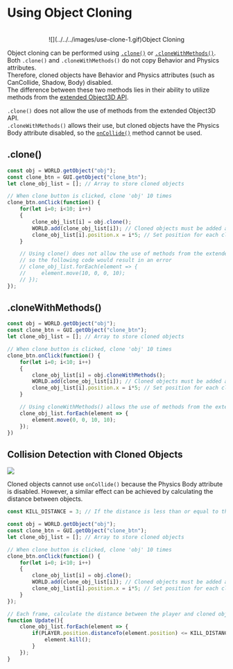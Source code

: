 
# Using Object Cloning

<br/>
<center>
![](../../../images/use-clone-1.gif)Object Cloning
</center>

Object cloning can be performed using [`.clone()`](../script/built-in/three/object3d#clone) or [`.cloneWithMethods()`](../script/api/object3d#clonewithmethods).  
Both `.clone()` and `.cloneWithMethods()` do not copy Behavior and Physics attributes.  
Therefore, cloned objects have Behavior and Physics attributes (such as CanCollide, Shadow, Body) disabled.  
The difference between these two methods lies in their ability to utilize methods from the [extended Object3D API](../script/api/object3d.mdx).  

`.clone()` does not allow the use of methods from the extended Object3D API.  
`.cloneWithMethods()` allows their use, but cloned objects have the Physics Body attribute disabled, so the [`onCollide()`](../script/api/object3d#oncollide) method cannot be used.  

## .clone()

```js showLineNumbers filename="Tracking_player" copy
const obj = WORLD.getObject("obj");
const clone_btn = GUI.getObject("clone_btn");
let clone_obj_list = []; // Array to store cloned objects

// When clone button is clicked, clone 'obj' 10 times
clone_btn.onClick(function() {
    for(let i=0; i<10; i++)
    {
        clone_obj_list[i] = obj.clone();
        WORLD.add(clone_obj_list[i]); // Cloned objects must be added as children to WORLD to be usable
        clone_obj_list[i].position.x = i*5; // Set position for each cloned object
    }

    // Using clone() does not allow the use of methods from the extended Object3D API, 
    // so the following code would result in an error
    // clone_obj_list.forEach(element => {
    //     element.move(10, 0, 0, 10);
    // });
});
```

## .cloneWithMethods()

```js showLineNumbers filename="Tracking_player" copy
const obj = WORLD.getObject("obj");
const clone_btn = GUI.getObject("clone_btn");
let clone_obj_list = []; // Array to store cloned objects

// When clone button is clicked, clone 'obj' 10 times
clone_btn.onClick(function() {
    for(let i=0; i<10; i++)
    {
        clone_obj_list[i] = obj.cloneWithMethods();
        WORLD.add(clone_obj_list[i]); // Cloned objects must be added as children to WORLD to be usable
        clone_obj_list[i].position.x = i*5; // Set position for each cloned object
    }

    // Using cloneWithMethods() allows the use of methods from the extended Object3D API, as shown below
    clone_obj_list.forEach(element => {
        element.move(0, 0, 10, 10);
    });
})
```

## Collision Detection with Cloned Objects

![](../../../images/use-clone-2.gif)

Cloned objects cannot use `onCollide()` because the Physics Body attribute is disabled.
However, a similar effect can be achieved by calculating the distance between objects.

```js showLineNumbers filename="Distance_calculation" copy
const KILL_DISTANCE = 3; // If the distance is less than or equal to this value, kill() is called

const obj = WORLD.getObject("obj");
const clone_btn = GUI.getObject("clone_btn");
let clone_obj_list = []; // Array to store cloned objects

// When clone button is clicked, clone 'obj' 10 times
clone_btn.onClick(function() {
    for(let i=0; i<10; i++)
    {
        clone_obj_list[i] = obj.clone();
        WORLD.add(clone_obj_list[i]); // Cloned objects must be added as children to WORLD to be usable
        clone_obj_list[i].position.x = i*5; // Set position for each cloned object
    }
});

// Each frame, calculate the distance between the player and cloned objects, and kill the object if it gets too close
function Update(){
    clone_obj_list.forEach(element => {
        if(PLAYER.position.distanceTo(element.position) <= KILL_DISTANCE){
            element.kill();
        }
    });
}
```